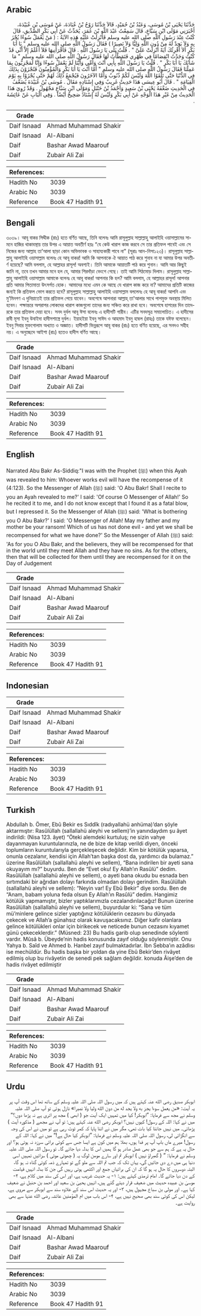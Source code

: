 ## Arabic


<div dir="rtl" lang="ar" style={{fontSize:'larger',backgroundColor:'#f8f9fa',padding:20}}>
حَدَّثَنَا يَحْيَى بْنُ مُوسَى، وَعَبْدُ بْنُ حُمَيْدٍ، قَالاَ حَدَّثَنَا رَوْحُ بْنُ عُبَادَةَ، عَنْ مُوسَى بْنِ عُبَيْدَةَ، أَخْبَرَنِي مَوْلَى ابْنِ سَبَّاعٍ، قَالَ سَمِعْتُ عَبْدَ اللَّهِ بْنَ عُمَرَ، يُحَدِّثُ عَنْ أَبِي بَكْرٍ الصِّدِّيقِ، قَالَ كُنْتُ عِنْدَ رَسُولِ اللَّهِ صلى الله عليه وسلم فَأُنْزِلَتْ عَلَيْهِ هَذِهِ الآيَةُ ‏:‏ ‏(‏ مَنْ يَعْمَلْ سُوءًا يُجْزَ بِهِ وَلاَ يَجِدْ لَهُ مِنْ دُونِ اللَّهِ وَلِيًّا وَلاَ نَصِيرًا ‏)‏ فَقَالَ رَسُولُ اللَّهِ صلى الله عليه وسلم ‏"‏ يَا أَبَا بَكْرٍ أَلاَ أُقْرِئُكَ آيَةً أُنْزِلَتْ عَلَىَّ ‏"‏ ‏.‏ قُلْتُ بَلَى يَا رَسُولَ اللَّهِ ‏.‏ قَالَ فَأَقْرَأَنِيهَا فَلاَ أَعْلَمُ إِلاَّ أَنِّي قَدْ كُنْتُ وَجَدْتُ انْقِصَامًا فِي ظَهْرِي فَتَمَطَّأْتُ لَهَا فَقَالَ رَسُولُ اللَّهِ صلى الله عليه وسلم ‏"‏ مَا شَأْنُكَ يَا أَبَا بَكْرٍ ‏"‏ ‏.‏ قُلْتُ يَا رَسُولَ اللَّهِ بِأَبِي أَنْتَ وَأُمِّي وَأَيُّنَا لَمْ يَعْمَلْ سُوءًا وَإِنَّا لَمَجْزِيُّونَ بِمَا عَمِلْنَا فَقَالَ رَسُولُ اللَّهِ صلى الله عليه وسلم ‏"‏ أَمَّا أَنْتَ يَا أَبَا بَكْرٍ وَالْمُؤْمِنُونَ فَتُجْزَوْنَ بِذَلِكَ فِي الدُّنْيَا حَتَّى تَلْقَوُا اللَّهَ وَلَيْسَ لَكُمْ ذُنُوبٌ وَأَمَّا الآخَرُونَ فَيُجْمَعُ ذَلِكَ لَهُمْ حَتَّى يُجْزَوْا بِهِ يَوْمَ الْقِيَامَةِ ‏"‏ ‏.‏ قَالَ أَبُو عِيسَى هَذَا حَدِيثٌ غَرِيبٌ وَفِي إِسْنَادِهِ مَقَالٌ ‏.‏ مُوسَى بْنُ عُبَيْدَةَ يُضَعَّفُ فِي الْحَدِيثِ ضَعَّفَهُ يَحْيَى بْنُ سَعِيدٍ وَأَحْمَدُ بْنُ حَنْبَلٍ وَمَوْلَى ابْنِ سَبَّاعٍ مَجْهُولٌ ‏.‏ وَقَدْ رُوِيَ هَذَا الْحَدِيثُ مِنْ غَيْرِ هَذَا الْوَجْهِ عَنْ أَبِي بَكْرٍ وَلَيْسَ لَهُ إِسْنَادٌ صَحِيحٌ أَيْضًا ‏.‏ وَفِي الْبَابِ عَنْ عَائِشَةَ ‏.‏
</div>
<div style={{backgroundColor:'#f8f9fa',padding:20, marginBottom: 10}}><table> <thead> <tr> <th>Grade</th> <th></th> </tr> </thead> <tbody> <tr><td>Daif Isnaad</td><td>Ahmad Muhammad Shakir</td></tr><tr><td>Daif Isnaad</td><td>Al-Albani</td></tr><tr><td>Daif</td><td>Bashar Awad Maarouf</td></tr><tr><td>Daif</td><td>Zubair Ali Zai</td></tr></tbody></table><table> <thead> <tr> <th>References:</th> <th></th> </tr> </thead> <tbody><tr><td>Hadith No</td><td>3039</td></tr><tr><td>Arabic No</td><td>3039</td></tr><tr><td>Reference</td><td>Book 47 Hadith 91</td></tr></tbody></table></div>

## Bengali


<div dir="ltr" lang="bn" style={{fontSize:'larger',backgroundColor:'#f8f9fa',padding:20}}>
৩০৩৯। আবূ বাকর সিদ্দীক (রাঃ) হতে বর্ণিত আছে, তিনি বলেনঃ আমি রাসূলুল্লাহ সাল্লাল্লাহু আলাইহি ওয়াসাল্লামের সামনে হাজির থাকাবস্থায় তার উপর এ আয়াত অবতীর্ণ হয়ঃ “যে কেউ খারাপ কাজ করবে সে তার প্রতিফল পাবেই এবং সে নিজের জন্য আল্লাহ তা'আলা ছাড়া কোন অভিভাবক ও সাহায্যকারী পাবে না" (সূরাঃ আন-নিসা১২৩)। রাসূলুল্লাহ সাল্লাল্লাহু আলাইহি ওয়াসাল্লাম বলেনঃ হে আবূ বাকর! আমি কি আপনাকে ঐ আয়াত পাঠ করে শুনাব না যা আমার উপর অবতীর্ণ হয়েছে? আমি বললাম, হে আল্লাহর রাসূল! অবশ্যই। তিনি আমাকে আয়াতটি পাঠ করে শুনান। আমি আর কিছুই জানি না, তবে তখন আমার মনে হল যে, আমার শিরদাঁড়া ভেংগে গেছে। তাই আমি পিঠমোড় দিলাম। রাসূলুল্লাহ সাল্লাল্লাহু আলাইহি ওয়াসাল্লাম আমাকে বলেনঃ হে আবূ বাকর! আপনার কি হল? আমি বললাম, হে আল্লাহর রাসূল! আপনার প্রতি আমার পিতামাতা উৎসর্গত হোক। আমাদের মধ্যে এমন কে আছে যে খারাপ কাজ করে না? আমাদের প্রতিটি কাজের জন্যই কি প্রতিফল ভোগ করতে হবে? রাসূলুল্লাহ সাল্লাল্লাহু আলাইহি ওয়াসাল্লাম বললেনঃ হে আবূ বাকর! আপনি এবং মু’মিনগণ এ দুনিয়াতেই তার প্রতিফল পেয়ে যাবেন। অবশেষে আপনারা আল্লাহ্ তা'আলার সাথে পাপমুক্ত অবস্থায় মিলিত হবেন। পক্ষান্তরে অপরাপর লোকদের খারাপ কাজগুলো তাদের জন্য সঞ্চিত করে রাখা হবে। অবশেষে হাশরের দিন তাদেরকে তার প্রতিফল দেয়া হবে। সনদ দুর্বল আবূ ঈসা বলেনঃ এ হাদীসটি গারীব। এটির সনদসূত্র সমালোচিত। এ হাদীসের রাবী মূসা ইবনু উবাইদা হাদীসশাস্ত্রে দুর্বল। ইয়াহইয়া ইবনু সাঈদ ও আহমাদ ইবনু হাম্বল (রাহঃ) তাকে যঈফ বলেছেন। ইবনু সিবার মুক্তগোলাম অখ্যাত ও অজ্ঞাত। হাদীসটি ভিন্নরূপে আবূ বাকর (রাঃ) হতে বর্ণিত হয়েছে, এর সনদও সহীহ নয়। এ অনুচ্ছেদে আইশা (রাঃ) হতেও হাদীস বর্ণিত আছে।
</div>
<div style={{backgroundColor:'#f8f9fa',padding:20, marginBottom: 10}}><table> <thead> <tr> <th>Grade</th> <th></th> </tr> </thead> <tbody> <tr><td>Daif Isnaad</td><td>Ahmad Muhammad Shakir</td></tr><tr><td>Daif Isnaad</td><td>Al-Albani</td></tr><tr><td>Daif</td><td>Bashar Awad Maarouf</td></tr><tr><td>Daif</td><td>Zubair Ali Zai</td></tr></tbody></table><table> <thead> <tr> <th>References:</th> <th></th> </tr> </thead> <tbody><tr><td>Hadith No</td><td>3039</td></tr><tr><td>Arabic No</td><td>3039</td></tr><tr><td>Reference</td><td>Book 47 Hadith 91</td></tr></tbody></table></div>

## English


<div dir="ltr" lang="en" style={{fontSize:'larger',backgroundColor:'#f8f9fa',padding:20}}>
Narrated Abu Bakr As-Siddiq:"I was with the Prophet (ﷺ) when this Ayah was revealed to him: Whoever works evil will have the recompense of it (4:123). So the Messenger of Allah (ﷺ) said: 'O Abu Bakr! Shall I recite to you an Ayah revealed to me?' I said: 'Of course O Messenger of Allah!' So he recited it to me, and I do not know except that I found it as a fatal blow, but I repressed it. So the Messenger of Allah (ﷺ) said: 'What is bothering you O Abu Bakr?' I said: 'O Messenger of Allah! May my father and my mother be your ransom! Which of us has not done evil - and yet we shall be recompensed for what we have done?' So the Messenger of Allah (ﷺ) said: 'As for you O Abu Bakr, and the believers, they will be recompensed for that in the world until they meet Allah and they have no sins. As for the others, then that will be collected for them until they are recompensed for it on the Day of Judgement
</div>
<div style={{backgroundColor:'#f8f9fa',padding:20, marginBottom: 10}}><table> <thead> <tr> <th>Grade</th> <th></th> </tr> </thead> <tbody> <tr><td>Daif Isnaad</td><td>Ahmad Muhammad Shakir</td></tr><tr><td>Daif Isnaad</td><td>Al-Albani</td></tr><tr><td>Daif</td><td>Bashar Awad Maarouf</td></tr><tr><td>Daif</td><td>Zubair Ali Zai</td></tr></tbody></table><table> <thead> <tr> <th>References:</th> <th></th> </tr> </thead> <tbody><tr><td>Hadith No</td><td>3039</td></tr><tr><td>Arabic No</td><td>3039</td></tr><tr><td>Reference</td><td>Book 47 Hadith 91</td></tr></tbody></table></div>

## Indonesian


<div dir="ltr" lang="id" style={{fontSize:'larger',backgroundColor:'#f8f9fa',padding:20}}>

</div>
<div style={{backgroundColor:'#f8f9fa',padding:20, marginBottom: 10}}><table> <thead> <tr> <th>Grade</th> <th></th> </tr> </thead> <tbody> <tr><td>Daif Isnaad</td><td>Ahmad Muhammad Shakir</td></tr><tr><td>Daif Isnaad</td><td>Al-Albani</td></tr><tr><td>Daif</td><td>Bashar Awad Maarouf</td></tr><tr><td>Daif</td><td>Zubair Ali Zai</td></tr></tbody></table><table> <thead> <tr> <th>References:</th> <th></th> </tr> </thead> <tbody><tr><td>Hadith No</td><td>3039</td></tr><tr><td>Arabic No</td><td>3039</td></tr><tr><td>Reference</td><td>Book 47 Hadith 91</td></tr></tbody></table></div>

## Turkish


<div dir="ltr" lang="tr" style={{fontSize:'larger',backgroundColor:'#f8f9fa',padding:20}}>
Abdullah b. Ömer, Ebû Bekir es Sıddîk (radıyallahü anhüma)’dan şöyle aktarmıştır: Rasûlüllah (sallallahü aleyhi ve sellem)’in yanındaydım şu âyet indirildi: (Nisa 123. âyet) “Öteki alemdeki kurtuluş; ne sizin vahye dayanmayan kuruntularınızla, ne de bize de kitap verildi diyen, önceki toplumların kuruntularıyla gerçekleşecek değildir. Kim bir kötülük yaparsa, onunla cezalanır, kendisi için Allah’tan başka dost da, yardımcı da bulamaz.” üzerine Rasûlüllah (sallallahü aleyhi ve sellem), “Bana indirilen bir ayeti sana okuyayım mı?” buyurdu. Ben de “Evet oku! Ey Allah’ın Rasûlü” dedim. Rasûlüllah (sallallahü aleyhi ve sellem), o ayeti bana okudu bu esnada ben sırtımdaki bir ağrıdan dolayı farkında olmadan dolayı gerindim. Rasûlüllah (sallallahü aleyhi ve sellem): “Neyin var! Ey Ebû Bekir” diye sordu. Ben de “Anam, babam yoluna feda olsun Ey Allah’ın Rasûlü” dedim. Hangimiz kötülük yapmamıştır, bizler yaptıklarımızla cezalandırılacağız! Bunun üzerine Rasûlüllah (sallallahü aleyhi ve sellem), buyurdular ki: “Sana ve tüm mü’minlere gelince sizler yaptığınız kötülüklerin cezasını bu dünyada çekecek ve Allah’a günahsız olarak kavuşacaksınız. Diğer kafir olanlara gelince kötülükleri onlar için birikecek ve neticede bunun cezasını kıyamet günü çekeceklerdir.” (Müsned: 23) Bu hadis garib olup senedinde söylenti vardır. Mûsâ b. Übeyde’nin hadis konusunda zayıf olduğu söylenmiştir. Onu Yahya b. Saîd ve Ahmed b. Hanbel zayıf bulmaktadırlar. İbn Sebba’ın azâdlısı ise mechüldür. Bu hadis başka bir yoldan da yine Ebû Bekir’den rivâyet edilmiş olup bu rivâyetin de senedi pek sağlam değildir. konuda Âişe’den de hadis rivâyet edilmiştir
</div>
<div style={{backgroundColor:'#f8f9fa',padding:20, marginBottom: 10}}><table> <thead> <tr> <th>Grade</th> <th></th> </tr> </thead> <tbody> <tr><td>Daif Isnaad</td><td>Ahmad Muhammad Shakir</td></tr><tr><td>Daif Isnaad</td><td>Al-Albani</td></tr><tr><td>Daif</td><td>Bashar Awad Maarouf</td></tr><tr><td>Daif</td><td>Zubair Ali Zai</td></tr></tbody></table><table> <thead> <tr> <th>References:</th> <th></th> </tr> </thead> <tbody><tr><td>Hadith No</td><td>3039</td></tr><tr><td>Arabic No</td><td>3039</td></tr><tr><td>Reference</td><td>Book 47 Hadith 91</td></tr></tbody></table></div>

## Urdu


<div dir="rtl" lang="ur" style={{fontSize:'larger',backgroundColor:'#f8f9fa',padding:20}}>
ابوبکر صدیق رضی الله عنہ کہتے ہیں کہ میں رسول اللہ صلی اللہ علیہ وسلم کے ساتھ تھا اس وقت آپ پر یہ آیت: «من يعمل سوءا يجز به ولا يجد له من دون الله وليا ولا نصيرا» نازل ہوئی تو آپ صلی اللہ علیہ وسلم نے مجھ سے فرمایا: ”ابوبکر! کیا میں تمہیں ایک آیت جو ( ابھی ) مجھ پر اتری ہے نہ پڑھا دوں؟“ میں نے کہا: اللہ کے رسول! کیوں نہیں؟ ابوبکر رضی الله عنہ کہتے ہیں: تو آپ نے مجھے ( مذکورہ آیت ) پڑھائی۔ میں نہیں جانتا کیا بات تھی، مگر میں نے اتنا پایا کہ کمر ٹوٹ رہی ہے تو میں نے اس کی وجہ سے انگڑائی لی، رسول اللہ صلی اللہ علیہ وسلم نے فرمایا: ”ابوبکر کیا حال ہے!“ میں نے کہا: اللہ کے رسول! میرے ماں باپ آپ پر فدا ہوں، بھلا ہم میں کون ہے ایسا جس سے کوئی برائی سرزد نہ ہوتی ہو؟ اور حال یہ ہے کہ ہم سے جو بھی عمل صادر ہو گا ہمیں اس کا بدلہ دیا جائے گا۔ تو رسول اللہ صلی اللہ علیہ وسلم نے فرمایا: ” ( گھبراؤ نہیں ) ابوبکر تم اور سارے مومن لوگ یہ ( چھوٹی موٹی ) سزائیں تمہیں اسی دنیا ہی میں دے دی جائیں گی، یہاں تک کہ جب تم اللہ سے ملو گے تو تمہارے ذمہ کوئی گناہ نہ ہو گا، البتہ دوسروں کا حال یہ ہو گا کہ ان کی برائیاں جمع اور اکٹھی ہوتی رہیں گی جن کا بدلہ انہیں قیامت کے دن دیا جائے گا۔ امام ترمذی کہتے ہیں: ۱- یہ حدیث غریب ہے، اور اس کی سند میں کلام ہے، ۲- موسیٰ بن عبیدہ حدیث میں ضعیف قرار دیئے گئے ہیں، انہیں یحییٰ بن سعید اور احمد بن حنبل نے ضعیف کہا ہے۔ اور مولی بن سباع مجہول ہیں، ۳- اور یہ حدیث اس سند کے علاوہ سند سے ابوبکر سے مروی ہے، لیکن اس کی کوئی سند بھی صحیح نہیں ہے، ۴- اس باب میں ام المؤمنین عائشہ رضی الله عنہا سے بھی روایت ہے۔
</div>
<div style={{backgroundColor:'#f8f9fa',padding:20, marginBottom: 10}}><table> <thead> <tr> <th>Grade</th> <th></th> </tr> </thead> <tbody> <tr><td>Daif Isnaad</td><td>Ahmad Muhammad Shakir</td></tr><tr><td>Daif Isnaad</td><td>Al-Albani</td></tr><tr><td>Daif</td><td>Bashar Awad Maarouf</td></tr><tr><td>Daif</td><td>Zubair Ali Zai</td></tr></tbody></table><table> <thead> <tr> <th>References:</th> <th></th> </tr> </thead> <tbody><tr><td>Hadith No</td><td>3039</td></tr><tr><td>Arabic No</td><td>3039</td></tr><tr><td>Reference</td><td>Book 47 Hadith 91</td></tr></tbody></table></div>